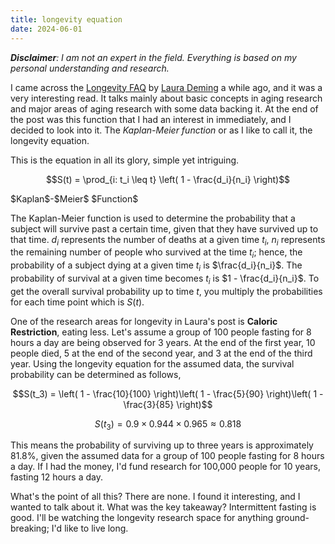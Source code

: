```yaml
---
title: longevity equation
date: 2024-06-01
---
```


_**Disclaimer**: I am not an expert in the field. Everything is based on my personal understanding and research._

I came across the [Longevity FAQ](https://www.ldeming.com/longevityfaq) by [Laura Deming](https://www.ldeming.com/biocontact-1) a while ago, and it was a very interesting read. It talks mainly about basic concepts in aging research and major areas of aging research with some data backing it. At the end of the post was this function that I had an interest in immediately, and I decided to look into it. The _Kaplan-Meier function_ or as I like to call it, the longevity equation.

This is the equation in all its glory, simple yet intriguing.

```math
S(t) = \prod_{i: t_i \leq t} \left( 1 - \frac{d_i}{n_i} \right)
```

<p className="text-center -mt-2 text-sm">$Kaplan$-$Meier$ $Function$</p>

The Kaplan-Meier function is used to determine the probability that a subject will survive past a certain time, given that they have survived up to that time. $d_i$ represents the number of deaths at a given time $t_i$, $n_i$ represents the remaining number of people who survived at the time $t_i$; hence, the probability of a subject dying at a given time $t_i$ is $\frac{d_i}{n_i}$. The probability of survival at a given time becomes $t_i$ is $1 - \frac{d_i}{n_i}$. To get the overall survival probability up to time $t$, you multiply the probabilities for each time point which is $S(t)$.

One of the research areas for longevity in Laura's post is **Caloric Restriction**, eating less. Let's assume a group of 100 people fasting for 8 hours a day are being observed for 3 years. At the end of the first year, 10 people died, 5 at the end of the second year, and 3 at the end of the third year. Using the longevity equation for the assumed data, the survival probability can be determined as follows,

```math
S(t_3) = \left( 1 - \frac{10}{100} \right)\left( 1 - \frac{5}{90} \right)\left( 1 - \frac{3}{85} \right)
```

```math
S(t_3) = 0.9×0.944×0.965≈0.818
```

This means the probability of surviving up to three years is approximately 81.8%, given the assumed data for a group of 100 people fasting for 8 hours a day. If I had the money, I'd fund research for 100,000 people for 10 years, fasting 12 hours a day.

What's the point of all this? There are none. I found it interesting, and I wanted to talk about it. What was the key takeaway? Intermittent fasting is good. I'll be watching the longevity research space for anything ground-breaking; I'd like to live long.
